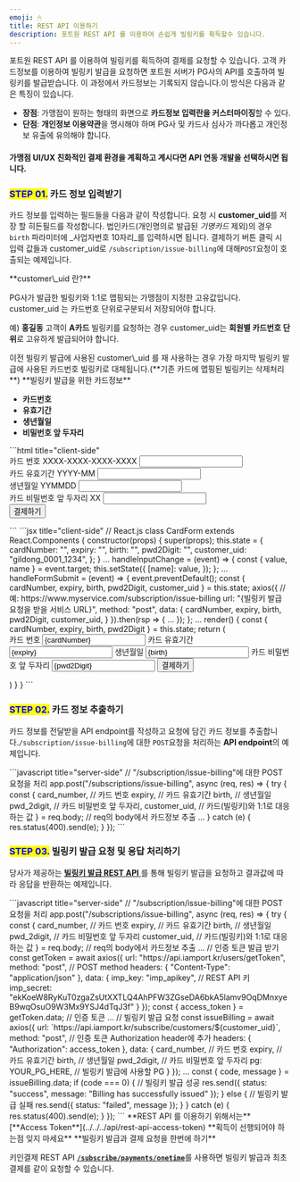 ```yaml
---
emoji: 🖱
title: REST API 이용하기
description: 포트원 REST API 를 이용하여 손쉽게 빌링키를 획득할수 있습니다.
---
```




포트원 REST API 를 이용하여 빌링키를 획득하여 결제를 요청할 수 있습니다. 고객 카드정보를 이용하여 빌링키 발급을 요청하면 포트원 서버가 PG사의 API를 호출하여 빌링키를 발급받습니다. 이 과정에서 카드정보는 기록되지 않습니다.이 방식은 다음과 같은 특징이 있습니다.

- **장점**: 가맹점이 원하는 형태의 화면으로 **카드정보 입력란을 커스터마이징**할 수 있다.
- **단점**: **개인정보 이용약관**을 명시해야 하며 PG사 및 카드사 심사가 까다롭고 개인정보 유출에 유의해야 합니다.

#### 가맹점 UI/UX 친화적인 결제 환경을 계획하고 계시다면 API 연동 개발을 선택하시면 됩니다.

### <mark style="color:blue;">**STEP 01.**</mark> 카드 정보 입력받기

카드 정보를 입력하는 필드들을 다음과 같이 작성합니다. 요청 시 **customer_uid**를 저장 할 히든필드를 작성합니다. 법인카드(개인명의로 발급된 _기명카드_ 제외)의 경우 `birth` 파라미터에 \_사업자번호 10자리\_를 입력하시면 됩니다. 결제하기 버튼 클릭 시 입력 값들과 customer_uid로 `/subscription/issue-billing`에 대해`POST`요청이 호출되는 예제입니다.

<Hint style="info">
**customer\_uid 란?**

PG사가 발급한 빌링키와 1:1로 맵핑되는 가맹점이 지정한 고유값입니다. customer_uid 는 카드번호 단위로구분되서 저장되어야 합니다.

예) **홍길동** 고객이 **A카드** 빌링키를 요청하는 경우 customer_uid는 **회원별 카드번호 단위**로 고유하게 발급되어야 합니다.

</Hint>

<Hint style="danger">
이전 빌링키 발급에 사용된 customer\_uid 를 재 사용하는 경우 가장 마지막 빌링키 발급에 사용된 카드번호 빌링키로 대체됩니다.(**기존 카드에 맵핑된 빌링키는 삭제처리**)

</Hint>

<Hint style="info">
**빌링키 발급을 위한 카드정보**

- **카드번호**
- **유효기간**
- **생년월일**
- **비밀번호 앞 두자리**

</Hint>

<Tabs>
<Tab title="HTML">
```html title="client-side"
<form action="{빌링키 발급 요청을 받을 서비스 URL}", method="post">
  <!--예: https://www.myservice.com/subscription/issue-billing-->
    <div>
        <label for="card_number">카드 번호 XXXX-XXXX-XXXX-XXXX</label>
        <input id="card_number" type="text" name="card_number">
    </div>
    <div>
        <label for="expiry">카드 유효기간 YYYY-MM</label>
        <input id="expiry" type="text" name="expiry">
    </div>
    <div>
        <label for="birth">생년월일 YYMMDD</label>
        <input id="birth" type="text" name="birth">
    </div>
    <div>
        <label for="pwd_2digit">카드 비밀번호 앞 두자리 XX</label>
        <input id="pwd_2digit" type="text" name="pwd_2digit">
    </div>
    <input hidden type="text" value="gildong_0001_1234" name="customer_uid">
    <input type="submit" value="결제하기">
  </form>
```

</Tab>

<Tab title="React.js">
```jsx title="client-side"
// React.js
  class CardForm extends React.Components {
    constructor(props) {
      super(props);
      this.state = {
        cardNumber: "",
        expiry: "",
        birth: "",
        pwd2Digit: "",
        customer_uid: "gildong_0001_1234",
      };
    }
    ...
    handleInputChange = (event) => {
      const { value, name } = event.target;
      this.setState({
        [name]: value,
      });
    };
    ...
    handleFormSubmit = (event) => {
      event.preventDefault();
      const { cardNumber, expiry, birth, pwd2Digit, customer_uid } = this.state;
      axios({
        // 예: https://www.myservice.com/subscription/issue-billing
        url: "{빌링키 발급 요청을 받을 서비스 URL}", 
        method: "post",
        data: {
          cardNumber,
          expiry,
          birth,
          pwd2Digit,
          customer_uid,
        }
      }).then(rsp => {
        ...
      });
    };
    ...
    render() {
      const { cardNumber, expiry, birth, pwd2Digit } = this.state;
      return (
        <form onSubmit={this.handleFormSubmit}>
          <label>
            카드 번호
            <input type="text" name="cardNumber" value={cardNumber} onChange={this.handleInputChange} />
          </label>
          <label>
            카드 유효기간
            <input type="text" name="expiry" value={expiry} onChange={this.handleInputChange} />
          </label>
          <label>
            생년월일
            <input type="text" name="birth" value={birth} onChange={this.handleInputChange} />
          </label>
          <label>
            카드 비밀번호 앞 두자리
            <input type="text" name="pwd2Digit" value={pwd2Digit} onChange={this.handleInputChange} />
          </label>
          <input type="submit" value="결제하기" />
        </form>
      )
    }
  }
```

</Tab>
</Tabs>

<Codepen user="chaiport" slug="mdpWYqg" />

### <mark style="color:blue;">**STEP 02.**</mark> 카드 정보 추출하기

카드 정보를 전달받을 API endpoint를 작성하고 요청에 담긴 카드 정보를 추출합니다.`/subscription/issue-billing`에 대한 `POST`요청을 처리하는 **API endpoint**의 예제입니다.

<Tabs>
<Tab title="Node.js">
```javascript title="server-side"
// "/subscription/issue-billing"에 대한 POST 요청을 처리
  app.post("/subscriptions/issue-billing", async (req, res) => {
    try {
      const {
        card_number, // 카드 번호
        expiry, // 카드 유효기간
        birth, // 생년월일
        pwd_2digit, // 카드 비밀번호 앞 두자리,
        customer_uid, // 카드(빌링키)와 1:1로 대응하는 값
      } = req.body; // req의 body에서 카드정보 추출
      ...
    } catch (e) {
      res.status(400).send(e);
    }
  });
```

</Tab>
</Tabs>

### <mark style="color:blue;">**STEP 03.**</mark> 빌링키 발급 요청 및 응답 처리하기

당사가 제공하는 [**빌링키 발급 REST API** ](../../../api/api-4/)를 통해 빌링키 발급을 요청하고 결과값에 따라 응답을 반환하는 예제입니다.

<Tabs>
<Tab title="Node.js">
```javascript title="server-side"
// "/subscription/issue-billing"에 대한 POST 요청을 처리
    app.post("/subscriptions/issue-billing", async (req, res) => {
      try {
        const {
          card_number,  // 카드 번호
          expiry,       // 카드 유효기간
          birth,        // 생년월일
          pwd_2digit,   // 카드 비밀번호 앞 두자리
          customer_uid, // 카드(빌링키)와 1:1로 대응하는 값
        } = req.body;   // req의 body에서 카드정보 추출
        ...
        // 인증 토큰 발급 받기
        const getToken = await axios({
          url: "https://api.iamport.kr/users/getToken",
          method: "post",          // POST method
          headers: { "Content-Type": "application/json" }, 
          data: {
            imp_key: "imp_apikey", // REST API 키
            imp_secret: "ekKoeW8RyKuT0zgaZsUtXXTLQ4AhPFW3ZGseDA6bkA5lamv9OqDMnxyeB9wqOsuO9W3Mx9YSJ4dTqJ3f" 
          }
        });
        const { access_token } = getToken.data; // 인증 토큰
        ...
        // 빌링키 발급 요청
        const issueBilling = await axios({
          url: `https://api.iamport.kr/subscribe/customers/${customer_uid}`,
          method: "post",
          // 인증 토큰 Authorization header에 추가
          headers: { "Authorization": access_token }, 
          data: {
            card_number, // 카드 번호
            expiry,      // 카드 유효기간
            birth,       // 생년월일
            pwd_2digit,  // 카드 비밀번호 앞 두자리
            pg: YOUR_PG_HERE, // 빌링키 발급에 사용할 PG
          }
        });
        ...
        const { code, message } = issueBilling.data;
        if (code === 0) { // 빌링키 발급 성공
          res.send({ status: "success", message: "Billing has successfully issued" });
        } else {          // 빌링키 발급 실패
          res.send({ status: "failed", message });
        }
      } catch (e) {
        res.status(400).send(e);
      }
    });
```

</Tab>
</Tabs>

<Hint style="success">
**REST API 를 이용하기 위해서는** [**Access Token**](../../../api/rest-api-access-token) **획득이 선행되어야 하는점 잊지 마세요**

</Hint>

<Hint style="info">
**빌링키 발급과 결제 요청을 한번에 하기**

키인결제 REST API [**`/subscribe/payments/onetime`**](../../../api/api-4/)를 사용하면 빌링키 발급과 최초 결제를 같이 요청할 수 있습니다.

</Hint>
